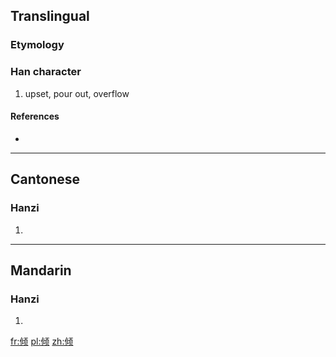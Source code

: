 {{also|傾}}
==Translingual==

===Etymology===
{{Han simp|傾|f=頁|t=页}}

===Han character===
{{Han char|rn=9|rad=人|as=08|sn=10|four=|canj=人心一人 (OPMO)}}

# upset, pour out, overflow

====References====
* {{Han ref|kx=0109.171|hdz=10182.010|uh=503E|ud=20542}}

----

==Cantonese==

===Hanzi===
{{yue-hanzi|jyut=|y=king1|tra=傾}}

# {{defn|Cantonese|sort=人08}}

----

==Mandarin==

===Hanzi===
{{cmn-hanzi|tra=傾|pin=[[qīng]] ([[qing1]])|wg=ch'ing<sup>1</sup>}}

# {{defn|Mandarin|sort=人08}}

[[fr:倾]]
[[pl:倾]]
[[zh:倾]]